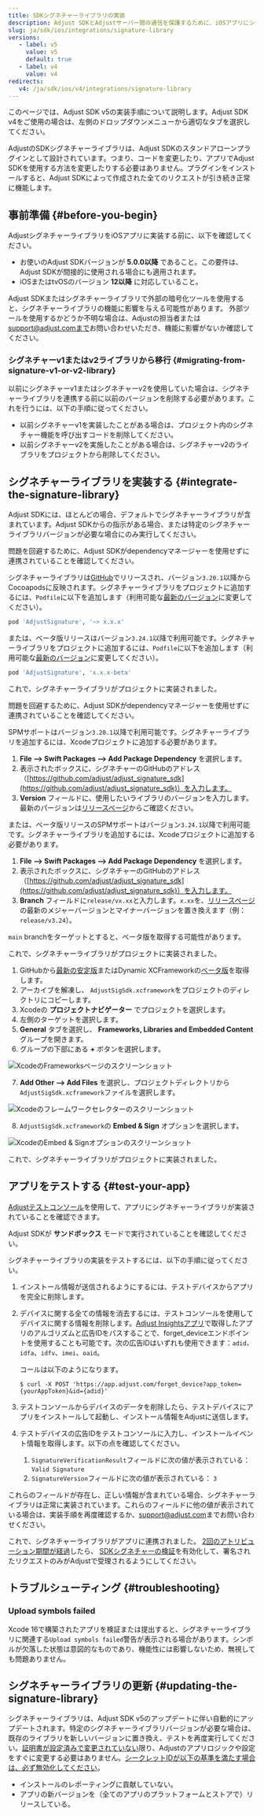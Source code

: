 ```yaml
---
title: SDKシグネチャーライブラリの実装
description: Adjust SDKとAdjustサーバー間の通信を保護するために、iOSアプリにシグネチャーライブラリを追加します。
slug: ja/sdk/ios/integrations/signature-library
versions:
   - label: v5
     value: v5
     default: true
   - label: v4
     value: v4
redirects:
   v4: /ja/sdk/ios/v4/integrations/signature-library
---
```


<Callout type="note">

このページでは、Adjust SDK v5の実装手順について説明します。Adjust SDK v4をご使用の場合は、左側のドロップダウンメニューから適切なタブを選択してください。

</Callout>

AdjustのSDKシグネチャーライブラリは、Adjust SDKのスタンドアローンプラグインとして設計されています。つまり、コードを変更したり、アプリでAdjust SDKを使用する方法を変更したりする必要はありません。プラグインをインストールすると、Adjust SDKによって作成された全てのリクエストが引き続き正常に機能します。

## 事前準備 \{\#before\-you\-begin\}

AdjustシグネチャーライブラリをiOSアプリに実装する前に、以下を確認してください。

- お使いのAdjust SDKバージョンが **5\.0\.0以降** であること。この要件は、Adjust SDKが間接的に使用される場合にも適用されます。
- iOSまたはtvOSのバージョン **12以降** に対応していること。

<Callout type="important">

Adjust SDKまたはシグネチャーライブラリで外部の暗号化ツールを使用すると、シグネチャーライブラリの機能に影響を与える可能性があります。 外部ツールを使用するかどうか不明な場合は、Adjustの担当者または[support@adjust.comまで](mailto:support@adjust.com)お問い合わせいただき、機能に影響がないか確認してください。

</Callout>

### シグネチャーv1またはv2ライブラリから移行 {#migrating-from-signature-v1-or-v2-library}

以前にシグネチャーv1またはシグネチャーv2を使用していた場合は、シグネチャーライブラリを連携する前に以前のバージョンを削除する必要があります。これを行うには、以下の手順に従ってください。

- 以前シグネチャーv1を実装したことがある場合は、プロジェクト内のシグネチャー機能を呼び出すコードを削除してください。
- 以前シグネチャーv2を実施したことがある場合は、シグネチャーv2のライブラリをプロジェクトから削除してください。

## シグネチャーライブラリを実装する \{\#integrate\-the\-signature\-library\}

<Callout type="note">

Adjust SDKには、ほとんどの場合、デフォルトでシグネチャーライブラリが含まれています。Adjust SDKからの指示がある場合、または特定のシグネチャーライブラリバージョンが必要な場合にのみ実行してください。

</Callout>

<Tabs>
<Tab title="Cocoapods" sync="cocoapods">
<Callout type="important">

問題を回避するために、Adjust SDKがdependencyマネージャーを使用せずに連携されていることを確認してください。

</Callout>

シグネチャーライブラリは[GitHub](https://github.com/adjust/adjust_signature_sdk/releases/)でリリースされ、バージョン`3.20.1`以降からCocoapodsに反映されます。シグネチャーライブラリをプロジェクトに追加するには、`Podfile`に以下を追加します（利用可能な[最新のバージョン](https://github.com/adjust/adjust_signature_sdk/releases/latest)に変更してください）。

```ruby
pod 'AdjustSignature', '~> x.x.x'
```

または、ベータ版リリースはバージョン`3.24.1`以降で利用可能です。シグネチャーライブラリをプロジェクトに追加するには、`Podfile`に以下を追加します（利用可能な[最新のバージョン](https://github.com/adjust/adjust_signature_sdk/releases)に変更してください）。

```ruby
pod 'AdjustSignature', 'x.x.x-beta'
```

これで、シグネチャーライブラリがプロジェクトに実装されました。

</Tab>
<Tab title="Swift Package Manager" sync="swift-package-manager"> <Callout type="important">

問題を回避するために、Adjust SDKがdependencyマネージャーを使用せずに連携されていることを確認してください。

</Callout>

SPMサポートはバージョン`3.20.1`以降で利用可能です。シグネチャーライブラリを追加するには、Xcodeプロジェクトに追加する必要があります。

1. **File —> Swift Packages —> Add Package Dependency** を選択します。
2. 表示されたボックスに、シグネチャーのGitHubのアドレス（[https://github.com/adjust/adjust_signature_sdk](https://github.com/adjust/adjust_signature_sdk)）を入力します。
3. **Version** フィールドに、使用したいライブラリのバージョンを入力します。最新のパージョンは[リリースページ](https://github.com/adjust/adjust_signature_sdk/releases/latest)からご確認ください。

または、ベータ版リリースのSPMサポートはバージョン`3.24.1`以降で利用可能です。シグネチャーライブラリを追加するには、Xcodeプロジェクトに追加する必要があります。

1. **File —> Swift Packages —> Add Package Dependency** を選択します。
2. 表示されたボックスに、シグネチャーのGitHubのアドレス（[https://github.com/adjust/adjust_signature_sdk](https://github.com/adjust/adjust_signature_sdk)）を入力します。
3. **Branch** フィールドに`release/vx.xx`と入力します。`x.xx`を、[リリースページ](https://github.com/adjust/adjust_signature_sdk/releases)の最新のメジャーバージョンとマイナーバージョンを置き換えます（例：`release/v3.24`）。

<Callout type="note">

`main` branchをターゲットとすると、ベータ版を取得する可能性があります。

</Callout>

これで、シグネチャーライブラリがプロジェクトに実装されました。

</Tab>
<Tab title="手動による連携" sync="manual-integration">

1. GitHubから[最新の安定版](https://github.com/adjust/adjust_signature_sdk/releases/latest)またはDynamic XCFrameworkの[ベータ版](https://github.com/adjust/adjust_signature_sdk/releases)を取得します。
2. アーカイブを解凍し、 `AdjustSigSdk.xcframework`をプロジェクトのディレクトリにコピーします。
3. Xcodeの **プロジェクトナビゲーター** でプロジェクトを選択します。
4. 左側のターゲットを選択します。
5. **General** タブを選択し、 **Frameworks, Libraries and Embedded Content** グループを開きます。
6. グループの下部にある **\+** ボタンを選択します。

![XcodeのFrameworksページのスクリーンショット](@images/sig-v3/xcode-frameworks.png)

7. **Add Other \-\-> Add Files** を選択し、プロジェクトディレクトリから`AdjustSigSdk.xcframework`ファイルを選択します。

![Xcodeのフレームワークセレクターのスクリーンショット](@images/sig-v3/xcode-select-framework.png)

8. `AdjustSigSdk.xcframework`の **Embed & Sign** オプションを選択します。

![XcodeのEmbed & Signオプションのスクリーンショット](@images/sig-v3/xcode-embed-sign.png)

これで、シグネチャーライブラリがプロジェクトに実装されました。

</Tab>
</Tabs>

## アプリをテストする \{\#test\-your\-app\}

[Adjustテストコンソール](https://help.adjust.com/ja/article/testing-console)を使用して、アプリにシグネチャーライブラリが実装されていることを確認できます。

<Callout type="important">

Adjust SDKが **サンドボックス** モードで実行されていることを確認してください。

</Callout>

シグネチャーライブラリの実装をテストするには、以下の手順に従ってください。

1. インストール情報が送信されるようにするには、テストデバイスからアプリを完全に削除します。

2. デバイスに関する全ての情報を消去するには、テストコンソールを使用してデバイスに関する情報を削除します。[Adjust Insightsアプリ](https://apps.apple.com/us/app/adjust-insights/id1125517808)で取得したアプリのアルゴリズムと広告IDをパスすることで、forget_deviceエンドポイントを使用することも可能です。次の広告IDはいずれも使用できます：`adid`、`idfa`、`idfv`、`imei`、`oaid`。

   コールは以下のようになります。

   ```console
   $ curl -X POST 'https://app.adjust.com/forget_device?app_token={yourAppToken}&id={adid}'
   ```

3. テストコンソールからデバイスのデータを削除したら、テストデバイスにアプリをインストールして起動し、インストール情報をAdjustに送信します。

4. テストデバイスの広告IDをテストコンソールに入力し、インストールイベント情報を取得します。以下の点を確認してください。

   1. `SignatureVerificationResult`フィールドに次の値が表示されている： `Valid Signature`
   2. `SignatureVersion`フィールドに次の値が表示されている： `3`

これらのフィールドが存在し、正しい情報が含まれている場合、シグネチャーライブラリは正常に実装されています。これらのフィールドに他の値が表示されている場合は、実装手順を再度確認するか、[support@adjust.com](mailto:support@adjust.com)までお問い合わせください。

これで、シグネチャーライブラリがアプリに連携されました。 [2回のアトリビューション期間が経過](https://help.adjust.com/ja/article/attribution-windows)したら、 [SDKシグネチャーの検証](https://help.adjust.com/ja/article/sdk-signature#enforce-signature-validation)を有効化して、署名されたリクエストのみがAdjustで受理されるようにしてください。

## トラブルシューティング \{\#troubleshooting\}

### Upload symbols failed

Xcode 16で構築されたアプリを検証または提出すると、シグネチャーライブラリに関連する`Upload symbols failed`警告が表示される場合があります。シンボルが欠落した状態は意図的なものであり、機能性には影響しないため、無視しても問題ありません。

## シグネチャーライブラリの更新 \{\#updating\-the\-signature\-library\}

シグネチャーライブラリは、Adjust SDK v5のアップデートに伴い自動的にアップデートされます。特定のシグネチャーライブラリバージョンが必要な場合は、既存のライブラリを新しいバージョンに置き換え、テストを再度実行してください。[証明書が設定済みで変更されていない](https://help.adjust.com/ja/article/sdk-signature#manage-your-certificate-fingerprints)限り、Adjustのアプリロジックや設定をすぐに変更する必要はありません。[シークレットIDが以下の基準を満たす場合は、必ず無効化してください](https://help.adjust.com/ja/article/sdk-signature#manage-your-secret-ids)。

- インストールのレポーティングに貢献していない。
- アプリの新バージョンを（全てのアプリのプラットフォームとストアで）リリースしている。
